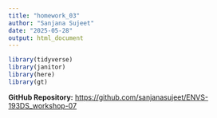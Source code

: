 ```yaml
---
title: "homework_03"
author: "Sanjana Sujeet"
date: "2025-05-28"
output: html_document
---
```


```r
library(tidyverse)
library(janitor)
library(here)
library(gt)
```


**GitHub Repository:** [https://github.com/sanjanasujeet/ENVS-193DS_workshop-07](https://github.com/sanjanasujeet/ENVS-193DS_workshop-07)
